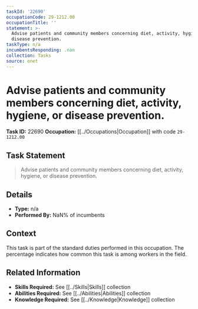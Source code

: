 ```yaml
---
taskId: '22690'
occupationCode: 29-1212.00
occupationTitle: ''
statement: >-
  Advise patients and community members concerning diet, activity, hygiene, or
  disease prevention.
taskType: n/a
incumbentsResponding: .nan
collection: Tasks
source: onet
---
```

# Advise patients and community members concerning diet, activity, hygiene, or disease prevention.

**Task ID:** 22690
**Occupation:** [[../Occupations|Occupation]] with code `29-1212.00`

## Task Statement

> Advise patients and community members concerning diet, activity, hygiene, or disease prevention.

## Details

- **Type:** n/a
- **Performed By:** NaN% of incumbents

## Context

This task is part of the standard duties performed in this occupation. The percentage indicates how common this task is among workers in the field.

## Related Information

- **Skills Required:** See [[../Skills|Skills]] collection
- **Abilities Required:** See [[../Abilities|Abilities]] collection
- **Knowledge Required:** See [[../Knowledge|Knowledge]] collection
